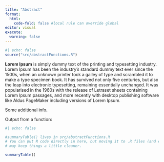 ```yaml
---
title: "Abstract"
format: 
  html: 
    code-fold: false #local rule can override global
editor: visual
execute:
  warning: false
---
```


```r
#| echo: false
source("src/abstractFunctions.R")
```



**Lorem Ipsum** is simply dummy text of the printing and typesetting industry. Lorem Ipsum has been the industry's standard dummy text ever since the 1500s, when an unknown printer took a galley of type and scrambled it to make a type specimen book. It has survived not only five centuries, but also the leap into electronic typesetting, remaining essentially unchanged. It was popularised in the 1960s with the release of Letraset sheets containing Lorem Ipsum passages, and more recently with desktop publishing software like Aldus PageMaker including versions of Lorem Ipsum.

Some additional info.

Output from a function:

```r
#| echo: false

#summaryTable() lives in src/abstractFunctions.R
# You can put R code directly in here, but moving it to .R files (and custom functions)
# may keep things a little cleaner.

summaryTable()


```
